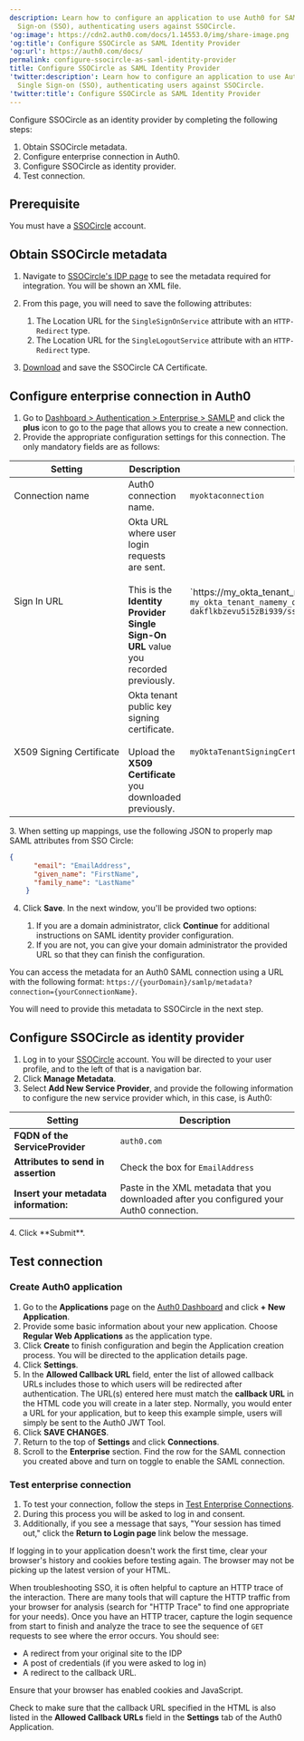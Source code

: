```yaml
---
description: Learn how to configure an application to use Auth0 for SAML Single
  Sign-on (SSO), authenticating users against SSOCircle.
'og:image': https://cdn2.auth0.com/docs/1.14553.0/img/share-image.png
'og:title': Configure SSOCircle as SAML Identity Provider
'og:url': https://auth0.com/docs/
permalink: configure-ssocircle-as-saml-identity-provider
title: Configure SSOCircle as SAML Identity Provider
'twitter:description': Learn how to configure an application to use Auth0 for SAML
  Single Sign-on (SSO), authenticating users against SSOCircle.
'twitter:title': Configure SSOCircle as SAML Identity Provider
---
```

Configure SSOCircle as an <Tooltip tip="Identity Provider (IdP): Service that stores and manages digital identities." cta="View Glossary" href="/docs/glossary?term=identity+provider">identity provider</Tooltip> by completing the following steps:

1. Obtain SSOCircle metadata.
2. Configure enterprise connection in Auth0.
3. Configure SSOCircle as identity provider.
4. Test connection.

## Prerequisite

You must have a [SSOCircle](https://idp.ssocircle.com/) account.

## Obtain SSOCircle metadata

1. Navigate to [SSOCircle's IDP page](https://idp.ssocircle.com/) to see the metadata required for integration. You will be shown an XML file.
2. From this page, you will need to save the following attributes:

   1. The Location URL for the `SingleSignOnService` attribute with an `HTTP-Redirect` type.
   2. The Location URL for the `SingleLogoutService` attribute with an `HTTP-Redirect` type.
3. [Download](http://www.ssocircle.com/en/idp-tips-tricks/public-idp-configuration) and save the SSOCircle CA Certificate.

## Configure enterprise connection in Auth0

1. Go to [Dashboard > Authentication > Enterprise > SAMLP](https://manage.auth0.com/#/connections) and click the **plus** icon to go to the page that allows you to create a new connection.
2. Provide the appropriate configuration settings for this connection. The only mandatory fields are as follows:

<table class="table"><thead>
<tr>
<th><strong>Setting</strong></th>
<th><strong>Description</strong></th>
<th><strong>Example</strong></th>
</tr>
</thead>
<tbody>
<tr>
<td>Connection name</td>
<td>Auth0 connection name.</td>
<td><code>myoktaconnection</code></td>
</tr>
<tr>
<td>Sign In URL</td>
<td>Okta URL where user login requests are sent.<br/><br/>This is the <strong>Identity Provider Single Sign-On URL</strong> value you recorded previously.</td>
<td>`https://my_okta_tenant_name.okta.com/app/` <code>my_okta_tenant_namemy_okta_saml_app_integration_name/</code> <code>dakflkbzevu5i5zBi939/sso/saml</code></td>
</tr>
<tr>
<td>X509 Signing Certificate</td>
<td>Okta tenant public key signing certificate.<br/><br/>Upload the <strong>X509 Certificate</strong> you downloaded previously.</td>
<td><code>myOktaTenantSigningCertificate.pem</code></td>
</tr>
</tbody>
</table>
3. When setting up mappings, use the following JSON to properly map SAML attributes from SSO Circle:

   ```json lines
   {
         "email": "EmailAddress",
         "given_name": "FirstName",
         "family_name": "LastName"
       }
   ```


   

   
4. Click **Save**. In the next window, you'll be provided two options:

   1. If you are a domain administrator, click **Continue** for additional instructions on SAML identity provider configuration.
   2. If you are not, you can give your domain administrator the provided URL so that they can finish the configuration.

You can access the metadata for an Auth0 <Tooltip tip="Security Assertion Markup Language (SAML): Standardized protocol allowing two parties to exchange authentication information without a password." cta="View Glossary" href="/docs/glossary?term=SAML">SAML</Tooltip> connection using a URL with the following format:
`https://{yourDomain}/samlp/metadata?connection={yourConnectionName}`.

You will need to provide this metadata to SSOCircle in the next step.

## Configure SSOCircle as identity provider

1. Log in to your [SSOCircle](http://ssocircle.com) account. You will be directed to your user profile, and to the left of that is a navigation bar.
2. Click **Manage Metadata**.
3. Select **Add New Service Provider**, and provide the following information to configure the new service provider which, in this case, is Auth0:

<table class="table"><thead>
<tr>
<th>Setting</th>
<th>Description</th>
</tr>
</thead>
<tbody>
<tr>
<td><strong>FQDN of the ServiceProvider</strong></td>
<td><code>auth0.com</code></td>
</tr>
<tr>
<td><strong>Attributes to send in assertion</strong></td>
<td>Check the box for <code>EmailAddress</code></td>
</tr>
<tr>
<td><strong>Insert your metadata information:</strong></td>
<td>Paste in the XML metadata that you downloaded after you configured your Auth0 connection.</td>
</tr>
</tbody>
</table>
4. Click **Submit**.

## Test connection

### Create Auth0 application

1. Go to the **Applications** page on the [Auth0 Dashboard](https://manage.auth0.com/#) and click **+ New Application**.
2. Provide some basic information about your new application. Choose **Regular Web Applications** as the application type.
3. Click **Create** to finish configuration and begin the Application creation process. You will be directed to the application details page.
4. Click **Settings**.
5. In the **Allowed Callback URL** field, enter the list of allowed callback URLs includes those to which users will be redirected after authentication. The URL(s) entered here must match the **callback URL** in the HTML code you will create in a later step. Normally, you would enter a URL for your application, but to keep this example simple, users will simply be sent to the Auth0 JWT Tool.
6. Click **SAVE CHANGES**.
7. Return to the top of **Settings** and click **Connections**.
8. Scroll to the **Enterprise** section. Find the row for the SAML connection you created above and turn on toggle to enable the SAML connection.

### Test enterprise connection

1. To test your connection, follow the steps in [Test Enterprise Connections](/docs/authenticate/identity-providers/enterprise-identity-providers/test-enterprise-connections).
2. During this process you will be asked to log in and consent.
3. Additionally, if you see a message that says, "Your session has timed out," click the **Return to Login page** link below the message.

If logging in to your application doesn't work the first time, clear your browser's history and cookies before testing again. The browser may not be picking up the latest version of your HTML.

When troubleshooting <Tooltip tip="Single Sign-On (SSO): Service that, after a user logs into one applicaton, automatically logs that user in to other applications." cta="View Glossary" href="/docs/glossary?term=SSO">SSO</Tooltip>, it is often helpful to capture an HTTP trace of the interaction. There are many tools that will capture the HTTP traffic from your browser for analysis (search for "HTTP Trace" to find one appropriate for your needs). Once you have an HTTP tracer, capture the login sequence from start to finish and analyze the trace to see the sequence of `GET` requests to see where the error occurs. You should see:

* A redirect from your original site to the IDP
* A post of credentials (if you were asked to log in)
* A redirect to the callback URL.

Ensure that your browser has enabled cookies and JavaScript.

Check to make sure that the callback URL specified in the HTML is also listed in the **Allowed Callback URLs** field in the **Settings** tab of the Auth0 Application.